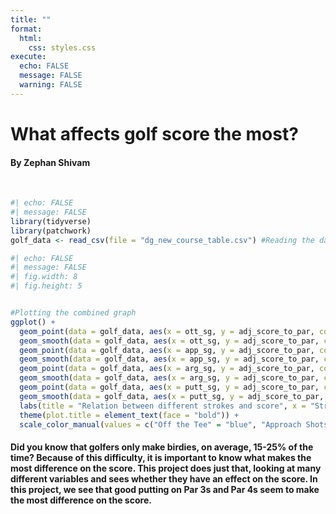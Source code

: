 ```yaml
---
title: ""
format: 
  html:
    css: styles.css
execute:
  echo: FALSE
  message: FALSE
  warning: FALSE
---
```

# What affects golf score the most?
#### By Zephan Shivam

<br>


```r
#| echo: FALSE
#| message: FALSE
library(tidyverse)
library(patchwork)
golf_data <- read_csv(file = "dg_new_course_table.csv") #Reading the data
```

```r
#| echo: FALSE
#| message: FALSE
#| fig.width: 8
#| fig.height: 5


#Plotting the combined graph
ggplot() + 
  geom_point(data = golf_data, aes(x = ott_sg, y = adj_score_to_par, color = "Off the Tee"), alpha = 0.35) + 
  geom_smooth(data = golf_data, aes(x = ott_sg, y = adj_score_to_par, color = "Off the Tee"), method = "lm", se = FALSE) +
  geom_point(data = golf_data, aes(x = app_sg, y = adj_score_to_par, color = "Approach Shots"), alpha = 0.35) + 
  geom_smooth(data = golf_data, aes(x = app_sg, y = adj_score_to_par, color = "Approach Shots"), method = "lm", se = FALSE) + 
  geom_point(data = golf_data, aes(x = arg_sg, y = adj_score_to_par, color = "Around the Green"), alpha = 0.35) + 
  geom_smooth(data = golf_data, aes(x = arg_sg, y = adj_score_to_par, color = "Around the Green"), method = "lm", se = FALSE) + 
  geom_point(data = golf_data, aes(x = putt_sg, y = adj_score_to_par, color = "Putting"), alpha = 0.35) + 
  geom_smooth(data = golf_data, aes(x = putt_sg, y = adj_score_to_par, color = "Putting"), method = "lm", se = FALSE) + 
  labs(title = "Relation between different strokes and score", x = "Strokes Gained", y = "Score", color = "Strokes Gained") + 
  theme(plot.title = element_text(face = "bold")) +
  scale_color_manual(values = c("Off the Tee" = "blue", "Approach Shots" = "red", "Around the Green" = "green", "Putting" = "purple"))

```

#### Did you know that golfers only make birdies, on average, 15-25% of the time? Because of this difficulty, it is important to know what makes the most difference on the score. This project does just that, looking at many different variables and sees whether they have an effect on the score. In this project, we see that good putting on Par 3s and Par 4s seem to make the most difference on the score.
